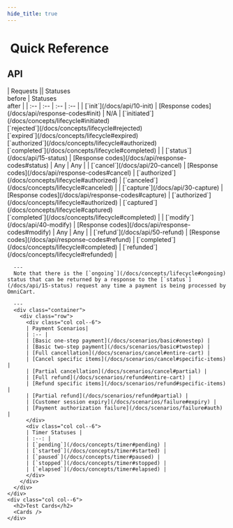 ```yaml
---
hide_title: true
---
```



<h1><FontAwesomeIcon icon="asterisk" />&nbsp;Quick Reference</h1>

<div class="container">
  <div class="row row--no-gutters">
    <div class="col col--6">
      <h2>API</h2>
      | Requests || Statuses<br />before | Statuses<br />after |
      | :-- | :-- | :-- | :-- |
      | [`init`](/docs/api/10-init) | [Response codes](/docs/api/response-codes#init) | N/A | [`initiated`](/docs/concepts/lifecycle#initiated)<br />[`rejected`](/docs/concepts/lifecycle#rejected)<br />[`expired`](/docs/concepts/lifecycle#expired)<br />[`authorized`](/docs/concepts/lifecycle#authorized)<br />[`completed`](/docs/concepts/lifecycle#completed) |
      | [`status`](/docs/api/15-status) | [Response codes](/docs/api/response-codes#status) | Any | Any |
      | [`cancel`](/docs/api/20-cancel) | [Response codes](/docs/api/response-codes#cancel) | [`authorized`](/docs/concepts/lifecycle#authorized) | [`canceled`](/docs/concepts/lifecycle#canceled) |
      | [`capture`](/docs/api/30-capture) | [Response codes](/docs/api/response-codes#capture) | [`authorized`](/docs/concepts/lifecycle#authorized) | [`captured`](/docs/concepts/lifecycle#captured)<br />[`completed`](/docs/concepts/lifecycle#completed) |
      | [`modify`](/docs/api/40-modify) | [Response codes](/docs/api/response-codes#modify) | Any | Any |
      | [`refund`](/docs/api/50-refund) | [Response codes](/docs/api/response-codes#refund) | [`completed`](/docs/concepts/lifecycle#completed) | [`refunded`](/docs/concepts/lifecycle#refunded) |

      ---
      Note that there is the [`ongoing`](/docs/concepts/lifecycle#ongoing) status that can be returned by a response to the [`status`](/docs/api/15-status) request any time a payment is being processed by OmniCart.

      ---
      <div class="container">
        <div class="row">
          <div class="col col--6">
          | Payment Scenarios|
          | :-- |
          | [Basic one-step payment](/docs/scenarios/basic#onestep) |
          | [Basic two-step payment](/docs/scenarios/basic#twostep) |
          | [Full cancellation](/docs/scenarios/cancel#entire-cart) |
          | [Cancel specific items](/docs/scenarios/cancel#specific-items) |
          | [Partial cancellation](/docs/scenarios/cancel#partial) |
          | [Full refund](/docs/scenarios/refund#entire-cart) |
          | [Refund specific items](/docs/scenarios/refund#specific-items) |
          | [Partial refund](/docs/scenarios/refund#partial) |
          | [Customer session expiry](/docs/scenarios/failure#expiry) |
          | [Payment authorization failure](/docs/scenarios/failure#auth) |
          </div>
          <div class="col col--6">
          | Timer Statuses |
          | :--: |
          | [`pending`](/docs/concepts/timer#pending) |
          | [`started`](/docs/concepts/timer#started) |
          | [`paused`](/docs/concepts/timer#paused) |
          | [`stopped`](/docs/concepts/timer#stopped) |
          | [`elapsed`](/docs/concepts/timer#elapsed) |
          </div>
        </div>
      </div>
    </div>
    <div class="col col--6">
      <h2>Test Cards</h2>
      <Cards />
    </div>
  </div>
</div>